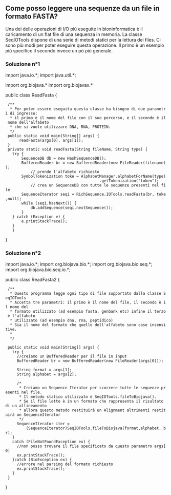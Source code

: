 == Come posso leggere una sequenze da un file in formato FASTA? ==

Una dei delle operazioni di I/O più eseguite in bioninformatica è il caricamento di un flat file di una sequenza in memoria. La classe SeqIOTools dispone di una serie di metodi statici per la lettura dei files. Ci sono più modi per poter eseguire questa operazione. Il primo è un esempio più specifico il secondo invece un pò più generale.

=== Soluzione n°1 ===

<java>
import java.io.*;
import java.util.*;

import org.biojava.*
import org.biojavax.*

public class ReadFasta {

  /**
   * Per poter essere eseguita questa classe ha bisogno di due parametri di ingresso:
   * il primo è il nome del file con il suo percorso, e il secondo è il nome dell'alfabeto
   * che si vuole utilizzare DNA, RNA, PROTEIN.
   */
  public static void main(String[] args) {
       readFasta(args[0], args[1]);
  }
  private static void readFasta(String fileName, String type) {
	try {
		SequenceDB db = new HashSequenceDB();
		BufferedReader br = new BufferedReader(new FileReader(filename));
         	// prende l'alfabeto richiesto
		SymbolTokenization toke = AlphabetManager.alphabetForName(type)
                                          .getTokenization("token");
	        // crea un SequenceDB con tutte le sequenze presenti nel file
		SequenceIterator seqi = RichSequence.IOTools.readFasta(br, toke,null);
		while (seqi.hasNext()) {
			db.addSequence(seqi.nextSequence());
		}
	} catch (Exception e) {
		e.printStackTrace();
	}
    }

}
</java>

=== Soluzione n°2 ===

<java>
import java.io.*;
import org.biojava.bio.*;
import org.biojava.bio.seq.*;
import org.biojava.bio.seq.io.*;

public class ReadFasta2 {

  /**
   * Questo programma legge ogni tipo di file supportato dalla classe SeqIOTools
   * Accetta tre parametri: il primo è il nome del file, il secondo è il nome del
   * formato utilizzato (ad esempio fasta, genbank etc) infine il terzo è l'alfabeto
   * utilizzato (ad esempio dna, rna, peptidico)
   * Sia il nome del formato che quello dell'alfabeto sono case insensitive.
   *
   */

  public static void main(String[] args) {
    try {
      //creiamo un BufferedReader per il file in input
      BufferedReader br = new BufferedReader(new FileReader(args[0]));

      String format = args[1];
      String alphabet = args[2];

      /*
       * Creiamo un Sequence Iterator per scorrere tutte le sequenze presenti nel file.
       * Il metodo statico utilizzato è SeqIOTools.fileToBiojava().
       * Se il file letto è in un formato che rappresenta il risultato di un allineamento
       * allora questo metodo restituirà un Alignment altrimenti restituirà un SequenceIterator 
       */
      SequenceIterator iter =
          (SequenceIterator)SeqIOTools.fileToBiojava(format,alphabet, br);
    }
    catch (FileNotFoundException ex) {
      //non posso trovare il file specificato da questo parametro args[0]
      ex.printStackTrace();
    }catch (BioException ex) {
      //errore nel parsing del formato richiesto
      ex.printStackTrace();
    }
  }
}
</java>